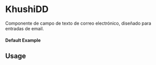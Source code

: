 
<Meta of={KhushiDD} title="KhushiDD" />

# KhushiDD

Componente de campo de texto de correo electrónico, diseñado para entradas de email.

#### Default Example

<Canvas of={KhushiDD.Default} />

## Usage

```ts
import { KhushiDD } from 'milibreria';
import { useState } from 'react';

function Example() {
    const [email, setEmail] = useState("");

    return (
        <KhushiDD
            placeholder="Ingrese su correo electrónico"
            value={email}
            onChange={(e) => setEmail(e.target.value)}
            size="small"
            height="40px"
            width="100%"
        />
    );
}

export default Example;